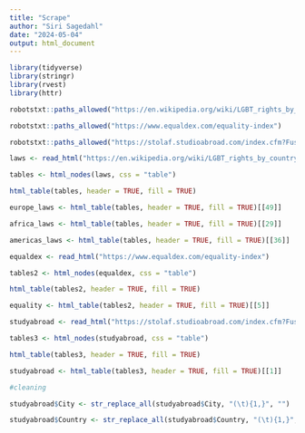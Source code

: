 ```yaml
---
title: "Scrape"
author: "Siri Sagedahl"
date: "2024-05-04"
output: html_document
---
```


```r
library(tidyverse)
library(stringr)
library(rvest)
library(httr)
```


```r
robotstxt::paths_allowed("https://en.wikipedia.org/wiki/LGBT_rights_by_country_or_territory")

robotstxt::paths_allowed("https://www.equaldex.com/equality-index")

robotstxt::paths_allowed("https://stolaf.studioabroad.com/index.cfm?FuseAction=Programs.ListAll&type=1")
```
```r
laws <- read_html("https://en.wikipedia.org/wiki/LGBT_rights_by_country_or_territory")

tables <- html_nodes(laws, css = "table") 

html_table(tables, header = TRUE, fill = TRUE)

europe_laws <- html_table(tables, header = TRUE, fill = TRUE)[[49]] 

africa_laws <- html_table(tables, header = TRUE, fill = TRUE)[[29]] 

americas_laws <- html_table(tables, header = TRUE, fill = TRUE)[[36]] 
```

```r
equaldex <- read_html("https://www.equaldex.com/equality-index")

tables2 <- html_nodes(equaldex, css = "table") 

html_table(tables2, header = TRUE, fill = TRUE)

equality <- html_table(tables2, header = TRUE, fill = TRUE)[[5]]
```


```r
studyabroad <- read_html("https://stolaf.studioabroad.com/index.cfm?FuseAction=Programs.ListAll&type=1")

tables3 <- html_nodes(studyabroad, css = "table") 

html_table(tables3, header = TRUE, fill = TRUE)

studyabroad <- html_table(tables3, header = TRUE, fill = TRUE)[[1]]
```

```r
#cleaning

studyabroad$City <- str_replace_all(studyabroad$City, "(\t){1,}", "")

studyabroad$Country <- str_replace_all(studyabroad$Country, "(\t){1,}", "")
```

